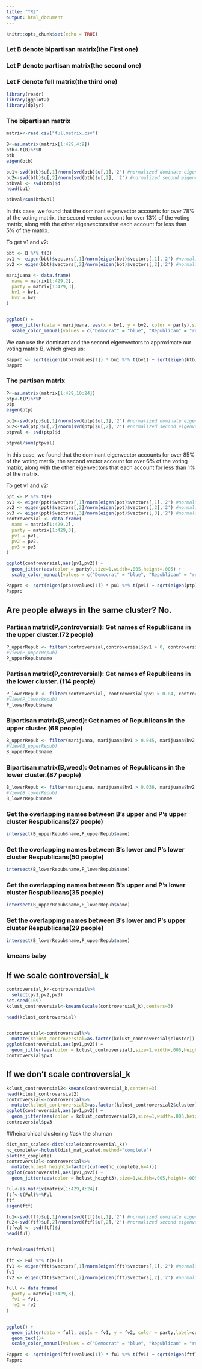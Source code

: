 ```yaml
---
title: "TR2"
output: html_document
---
```


```r
knitr::opts_chunk$set(echo = TRUE)
```

### Let B denote bipartisan matrix(the First one)
### Let P denote partisan matrix(the second one)
### Let F denote full matrix(the third one)


```r
library(readr)
library(ggplot2)
library(dplyr)
```


### The bipartisan matrix
```r
matrix<-read.csv("fullmatrix.csv")

B<-as.matrix(matrix[1:429,4:9])
btb<-t(B)%*%B
btb
eigen(btb)
```

```r
bu1<-svd(btb)$u[,1]/norm(svd(btb)$u[,1],'2') #normalized dominate eigenvector
bu2<-svd(btb)$u[,2]/norm(svd(btb)$u[,2], '2') #normalized second eigenvector
btbval <- svd(btb)$d
head(bu1)

```

```r
btbval/sum(btbval)
```
In this case, we found that the dominant eigenvector accounts for over 78% of the voting matrix, the second vector account for over 13% of the voting matrix, along with the other eigenvectors that each account for less than 5% of the matrix.

To get v1 and v2:
```r
bbt <- B %*% t(B)
bv1 <- eigen(bbt)$vectors[,1]/norm(eigen(bbt)$vectors[,1],'2') #normalized v1
bv2 <- eigen(bbt)$vectors[,2]/norm(eigen(bbt)$vectors[,2],'2') #normalized v2

marijuana <- data.frame(
  name = matrix[1:429,2],
  party = matrix[1:429,3],
  bv1 = bv1,
  bv2 = bv2
)


ggplot() + 
  geom_jitter(data = marijuana, aes(x = bv1, y = bv2, color = party),size=1,height=.005,width=.005) +
  scale_color_manual(values = c("Democrat" = "blue", "Republican" = "red"))

```


We can use the dominant and the second eigenvectors to approximate our voting matrix B, which gives us:
```r
Bappro <- sqrt(eigen(btb)$values[1]) * bu1 %*% t(bv1) + sqrt(eigen(btb)$values[2]) * bu2 %*% t(bv2)
Bappro
```


### The partisan matrix
```r
P<-as.matrix(matrix[1:429,10:24])
ptp<-t(P)%*%P
ptp
eigen(ptp)

pu1<-svd(ptp)$u[,1]/norm(svd(ptp)$u[,1],'2') #normalized dominate eigenvector
pu2<-svd(ptp)$u[,2]/norm(svd(ptp)$u[,2],'2') #normalized second eigenvector
ptpval <- svd(ptp)$d
```

```r
ptpval/sum(ptpval)
```
In this case, we found that the dominant eigenvector accounts for over 85% of the voting matrix, the second vector account for over 6% of the voting matrix, along with the other eigenvectors that each account for less than 1% of the matrix.

To get v1 and v2:
```r
ppt <- P %*% t(P)
pv1 <- eigen(ppt)$vectors[,1]/norm(eigen(ppt)$vectors[,1],'2') #normalized v1
pv2 <- eigen(ppt)$vectors[,2]/norm(eigen(ppt)$vectors[,2],'2') #normalized v2
pv3 <- eigen(ppt)$vectors[,3]/norm(eigen(ppt)$vectors[,3],'2') #normalized v3
controversial <- data.frame(
  name = matrix[1:429,2],
  party = matrix[1:429,3],
  pv1 = pv1,
  pv2 = pv2,
  pv3 = pv3
)
```

```r
ggplot(controversial,aes(pv1,pv2)) + 
  geom_jitter(aes(color = party),size=1,width=.005,height=.005) +
  scale_color_manual(values = c("Democrat" = "blue", "Republican" = "red"))
```

```r
Pappro <- sqrt(eigen(ptp)$values[1]) * pu1 %*% t(pv1) + sqrt(eigen(ptp)$values[2]) * pu2 %*% t(pv2)
Pappro
```

## Are people always in the same cluster? No.
### Partisan matrix(P,controversial): Get names of Republicans in the upper cluster.(72 people)
```r
P_upperRepub <- filter(controversial,controversial$pv1 > 0, controversial$pv2 > 0.06)
#View(P_upperRepub)
P_upperRepub$name
```


### Partisan matrix(P,controversial): Get names of Republicans in the lower cluster. (114 people)
```r
P_lowerRepub <- filter(controversial, controversial$pv1 > 0.04, controversial$pv2< 0.05, controversial$pv2 > 0.03)
#View(P_lowerRepub)
P_lowerRepub$name
```
### Bipartisan matrix(B,weed): Get names of Republicans in the upper cluster.(68 people)
```r
B_upperRepub <- filter(marijuana, marijuana$bv1 > 0.045, marijuana$bv2 > 0.018, marijuana$bv2 < 0.03)
#View(B_upperRepub)
B_upperRepub$name
```

### Bipartisan matrix(B,weed): Get names of Republicans in the lower cluster.(87 people)
```r
B_lowerRepub <- filter(marijuana, marijuana$bv1 > 0.036, marijuana$bv2 < -0.07, marijuana$bv2 > -0.09)
#View(B_lowerRepub)
B_lowerRepub$name
```



### Get the overlapping names between B's upper and P's upper cluster Respublicans(27 people)
```r
intersect(B_upperRepub$name,P_upperRepub$name)
```
### Get the overlapping names between B's lower and P's lower cluster Respublicans(50 people)
```r
intersect(B_lowerRepub$name,P_lowerRepub$name)
```

### Get the overlapping names between B's upper and P's lower cluster Respublicans(35 people)
```r
intersect(B_upperRepub$name,P_lowerRepub$name)
```

### Get the overlapping names between B's lower and P's upper cluster Respublicans(29 people)
```r
intersect(B_lowerRepub$name,P_upperRepub$name)
```


### kmeans baby

## If we scale controversial_k
```r
controversial_k<-controversial%>% 
  select(pv1,pv2,pv3)
set.seed(169)
kclust_controversial<-kmeans(scale(controversial_k),centers=3)

head(kclust_controversial)


controversial<-controversial%>%
  mutate(kclust_controversial=as.factor(kclust_controversial$cluster))
ggplot(controversial,aes(pv1,pv2)) + 
  geom_jitter(aes(color = kclust_controversial),size=1,width=.005,height=.005) 
controversial$pv3
```
## If we don't scale controversial_k
```r
kclust_controversial2<-kmeans(controversial_k,centers=3)
head(kclust_controversial2)
controversial<-controversial%>%
  mutate(kclust_controversial2=as.factor(kclust_controversial2$cluster))
ggplot(controversial,aes(pv1,pv2)) + 
  geom_jitter(aes(color = kclust_controversial2),size=1,width=.005,height=.005) 
controversial$pv3
```


##heirarchical clustering #ask the shuman
```r
dist_mat_scaled<-dist(scale(controversial_k))
hc_complete<-hclust(dist_mat_scaled,method="complete")
plot(hc_complete)
controversial<-controversial%>%
  mutate(hclust_height3=factor(cutree(hc_complete,h=4)))
ggplot(controversial,aes(pv1,pv2)) + 
  geom_jitter(aes(color = hclust_height3),size=1,width=.005,height=.005)
```

```r
Ful<-as.matrix(matrix[1:429,4:24])
ftf<-t(Ful)%*%Ful
ftf
eigen(ftf)

fu1<-svd(ftf)$u[,1]/norm(svd(ftf)$u[,1],'2') #normalized dominate eigenvector
fu2<-svd(ftf)$u[,2]/norm(svd(ftf)$u[,2],'2') #normalized second eigenvector
ftfval <- svd(ftf)$d
head(fu1)


ftfval/sum(ftfval)

fft <- Ful %*% t(Ful)
fv1 <- eigen(fft)$vectors[,1]/norm(eigen(fft)$vectors[,1],'2') #normalized v1
fv1
fv2 <- eigen(fft)$vectors[,2]/norm(eigen(fft)$vectors[,2],'2') #normalized v2

full <- data.frame(
  party = matrix[1:429,3],
  fv1 = fv1,
  fv2 = fv2
)


ggplot() + 
  geom_jitter(data = full, aes(x = fv1, y = fv2, color = party,label=controversial$name),size=2,width=.005,height=.005)+
  geom_text()+
  scale_color_manual(values = c("Democrat" = "blue", "Republican" = "red"))
```

```r
Fappro <- sqrt(eigen(ftf)$values[1]) * fu1 %*% t(fv1) + sqrt(eigen(ftf)$values[2]) * fu2 %*% t(fv2)
Fappro
```









